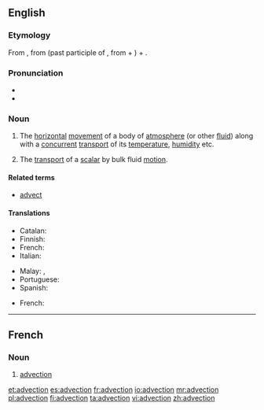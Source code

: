 ==English==
{{wikipedia}}

===Etymology===
From {{etyl|la|en}} {{m|la|advectio||act of bringing}}, from {{term|advectus|lang=la}} (past participle of {{m|la|advehere||to carry to}}, from {{term|ad-|lang=la}} + {{m|la|vehere||to convey}}) + {{term|-io|lang=la}}.

===Pronunciation===
* {{IPA|/ædˈvɛkʃən/|lang=en}}
* {{rhymes|ɛkʃən|lang=en}}

===Noun===
{{en-noun|-}}

# {{context|earth science|chemistry|lang=en}} The [[horizontal]] [[movement]] of a body of [[atmosphere]] (or other [[fluid]]) along with a [[concurrent]] [[transport]] of its [[temperature]], [[humidity]] etc.
# The [[transport]] of a [[scalar]] by bulk fluid [[motion]].

====Related terms====
* [[advect]]

====Translations====
{{trans-top|The horizontal movement of a body of atmosphere (or other fluid) along with a concurrent transport of its temperature, humidity etc.}}
* Catalan: {{t|ca|advecció|f}}
* Finnish: {{t|fi|advektio}}
* French: {{t+|fr|advection|f}}
* Italian: {{t+|it|avvezione|f}}
{{trans-mid}}
* Malay: {{t|ms|alir lintang}}, {{t|ms|adveksi}}
* Portuguese: {{t|pt|advecção|f}}
* Spanish: {{t+|es|advección|f}}
{{trans-bottom}}

{{trans-top|The transport of a scalar by bulk fluid motion}}
* French: {{t+|fr|advection|f}}
{{trans-mid}}
{{trans-bottom}}

----

==French==

===Noun===
{{fr-noun|f}}

# {{context|earth science|chemistry|lang=fr}} [[#English|advection]]


[[et:advection]]
[[es:advection]]
[[fr:advection]]
[[io:advection]]
[[mr:advection]]
[[pl:advection]]
[[fi:advection]]
[[ta:advection]]
[[vi:advection]]
[[zh:advection]]